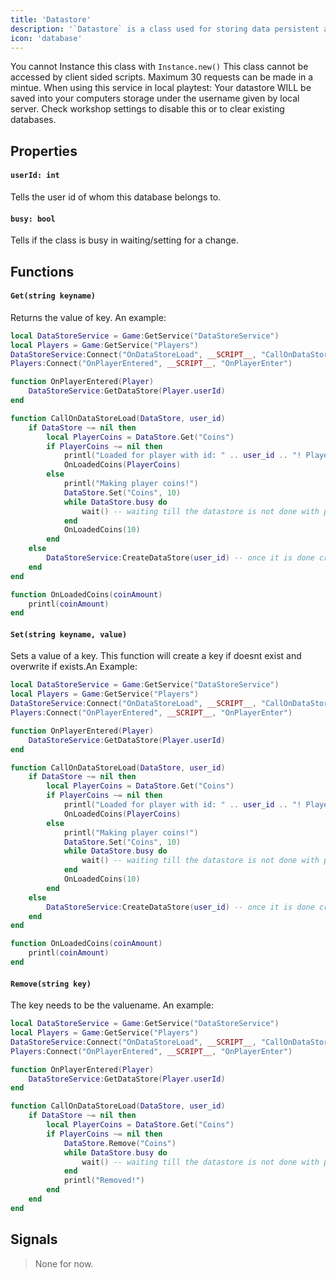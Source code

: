 ```yaml
---
title: 'Datastore'
description: '`Datastore` is a class used for storing data persistent across play sessions'
icon: 'database'
---
```


<Warning>You cannot Instance this class with `Instance.new()`</Warning>
<Warning>This class cannot be accessed by client sided scripts.</Warning>
<Warning>Maximum 30 requests can be made in a mintue.</Warning>
<Info>When using this service in local playtest: Your datastore WILL be saved into your computers storage under the username given by local server. Check workshop settings to disable this or to clear existing databases.</Info>

## Properties
#### `userId: int`
Tells the user id of whom this database belongs to.
#### `busy: bool`
Tells if the class is busy in waiting/setting for a change.
## Functions
#### `Get(string keyname)`
Returns the value of key. An example:
```lua
local DataStoreService = Game:GetService("DataStoreService")
local Players = Game:GetService("Players")
DataStoreService:Connect("OnDataStoreLoad", __SCRIPT__, "CallOnDataStoreLoad")
Players:Connect("OnPlayerEntered", __SCRIPT__, "OnPlayerEnter")

function OnPlayerEntered(Player)
    DataStoreService:GetDataStore(Player.userId)
end

function CallOnDataStoreLoad(DataStore, user_id)
    if DataStore ~= nil then
        local PlayerCoins = DataStore.Get("Coins")
        if PlayerCoins ~= nil then
            printl("Loaded for player with id: " .. user_id .. "! Player has " .. PlayerCoins .. " coins!")
            OnLoadedCoins(PlayerCoins)
        else
            printl("Making player coins!")
            DataStore.Set("Coins", 10)
            while DataStore.busy do
                wait() -- waiting till the datastore is not done with processing
            end
            OnLoadedCoins(10)
        end
    else
        DataStoreService:CreateDataStore(user_id) -- once it is done creating data store, it will again call the OnDataStoreLoad signal
    end
end

function OnLoadedCoins(coinAmount) 
    printl(coinAmount)
end
```

#### `Set(string keyname, value)`
Sets a value of a key. This function will create a key if doesnt exist and overwrite if exists.An Example:
```lua
local DataStoreService = Game:GetService("DataStoreService")
local Players = Game:GetService("Players")
DataStoreService:Connect("OnDataStoreLoad", __SCRIPT__, "CallOnDataStoreLoad")
Players:Connect("OnPlayerEntered", __SCRIPT__, "OnPlayerEnter")

function OnPlayerEntered(Player)
    DataStoreService:GetDataStore(Player.userId)
end

function CallOnDataStoreLoad(DataStore, user_id)
    if DataStore ~= nil then
        local PlayerCoins = DataStore.Get("Coins")
        if PlayerCoins ~= nil then 
            printl("Loaded for player with id: " .. user_id .. "! Player has " .. PlayerCoins .. " coins!")
            OnLoadedCoins(PlayerCoins)
        else
            printl("Making player coins!")
            DataStore.Set("Coins", 10)
            while DataStore.busy do
                wait() -- waiting till the datastore is not done with processing
            end
            OnLoadedCoins(10)
        end
    else
        DataStoreService:CreateDataStore(user_id) -- once it is done creating data store, it will again call the OnDataStoreLoad signal
    end
end

function OnLoadedCoins(coinAmount) 
    printl(coinAmount)
end
```

#### `Remove(string key)`
The key needs to be the valuename. An example:
```lua
local DataStoreService = Game:GetService("DataStoreService")
local Players = Game:GetService("Players")
DataStoreService:Connect("OnDataStoreLoad", __SCRIPT__, "CallOnDataStoreLoad")
Players:Connect("OnPlayerEntered", __SCRIPT__, "OnPlayerEnter")

function OnPlayerEntered(Player)
    DataStoreService:GetDataStore(Player.userId)
end

function CallOnDataStoreLoad(DataStore, user_id)
    if DataStore ~= nil then
        local PlayerCoins = DataStore.Get("Coins")
        if PlayerCoins ~= nil then
            DataStore.Remove("Coins")
            while DataStore.busy do
                wait() -- waiting till the datastore is not done with processing
            end
            printl("Removed!")
        end
    end
end

```
## Signals
> None for now.
